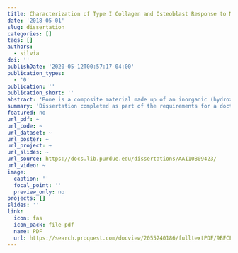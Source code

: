 ```yaml
---
title: Characterization of Type I Collagen and Osteoblast Response to Mechanical Loading
date: '2018-05-01'
slug: dissertation
categories: []
tags: []
authors:
  - silvia
doi: ''
publishDate: '2020-05-12T00:57:17-04:00'
publication_types:
  - '0'
publication: ''
publication_short: ''
abstract: 'Bone is a composite material made up of an inorganic (hydroxyapatite mineral) phase, a proteinaceous organic phase, and water. Comprising 90% of bone’s organic phase, type I collagen is the most abundant protein in the human body. Both hydroxyapatite and collagen contribute to bone mechanical properties, and because bone is a hierarchical material, changes in properties of either phase can influence bulk mechanical properties of the tissue and bone structure. Type I collagen in bone is synthesized by osteoblasts as a helical structure formed from three polypeptide chains of amino acids. These molecules are staggered into an array and the resulting collagen fibrils are stabilized by crosslinks. Enzymatic crosslinking can be limited by compounds such as β-aminopropionitrile (BAPN) and result in a crosslink deficiency characterizing a disease known as lathyrism. BAPN acts by irreversibly binding to the active site of the lysyl oxidase enzyme, blocking the formation of new crosslinks and the maturation of pre-existing immature crosslinks. Understanding how changes in bone properties on a cellular level transcend levels of bone hierarchy provides an opportunity to detect or diagnose bone disease before disease-related changes are expressed at the organ or tissue level. This dissertation studies the in vitro effect of BAPN-induced enzymatic crosslink reduction on osteoblast-produced collagen nanostructure, mechanical properties, crosslink ratio, and expression of genes related to type I collagen synthesis and crosslinking. The work also explores the effect of mechanical loading via applied substrate strain on these properties to investigate its potential compensatory impact.'
summary: 'Dissertation completed as part of the requirements for a doctorate degree in Biomedical Engineering.'
featured: no
url_pdf: ~
url_code: ~
url_dataset: ~
url_poster: ~
url_project: ~
url_slides: ~
url_source: https://docs.lib.purdue.edu/dissertations/AAI10809423/
url_video: ~
image:
  caption: ''
  focal_point: ''
  preview_only: no
projects: []
slides: ''
link:
  icon: fas
  icon_pack: file-pdf
  name: PDF
  url: https://search.proquest.com/docview/2055240186/fulltextPDF/9BFCFA723D034B0BPQ/1?accountid=14707
---
```

